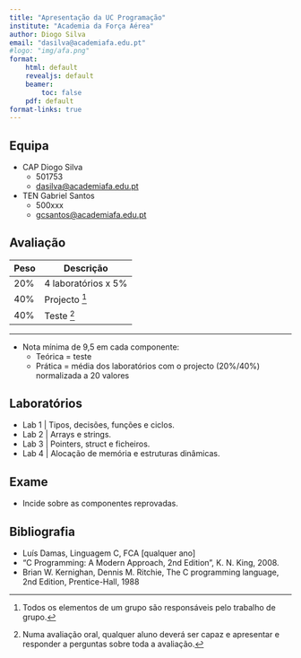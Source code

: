 ```yaml
---
title: "Apresentação da UC Programação"
institute: "Academia da Força Aérea"
author: Diogo Silva
email: "dasilva@academiafa.edu.pt"
#logo: "img/afa.png"
format:
    html: default
    revealjs: default
    beamer:
        toc: false
    pdf: default
format-links: true
---
```



## Equipa

- CAP Diogo Silva 
    - 501753
    - [dasilva@academiafa.edu.pt](mailto:dasilva@academiafa.edu.pt)
- TEN Gabriel Santos
    - 500xxx
    - [gcsantos@academiafa.edu.pt](mailto:gcsantos@academiafa.edu.pt)

## Avaliação

| Peso | Descrição |
| ---- | ---- |
| 20% | 4 laboratórios x 5% |
| 40% | Projecto [^projecto] |
| 40% | Teste [^oral] |


[^projecto]: Todos os elementos de um grupo são responsáveis pelo trabalho de grupo.

[^oral]: Numa avaliação oral, qualquer aluno deverá ser capaz e apresentar e responder a perguntas sobre toda a avaliação.


---

- Nota mínima de 9,5 em cada componente:
    - Teórica = teste
    - Prática = média dos laboratórios com o projecto (20%/40%) normalizada a 20 valores

## Laboratórios

- Lab 1 | Tipos, decisões, funções e ciclos.
- Lab 2 | Arrays e strings.
- Lab 3 | Pointers, struct e ficheiros.
- Lab 4 | Alocação de memória e estruturas dinâmicas.

## Exame

- Incide sobre as componentes reprovadas.


## Bibliografia

- Luís Damas, Linguagem C, FCA [qualquer ano]
- “C Programming: A Modern Approach, 2nd Edition”, K. N. King, 2008.
- Brian W. Kernighan, Dennis M. Ritchie, The C programming language, 2nd Edition, Prentice-Hall, 1988